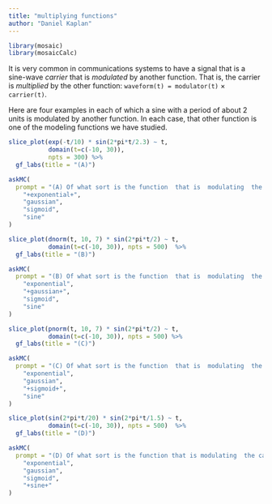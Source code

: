 ```yaml
---
title: "multiplying functions"
author: "Daniel Kaplan"
---
```


```r

library(mosaic)
library(mosaicCalc)
```

It is very common in communications systems to have a signal  that is  a sine-wave *carrier* that is *modulated* by  another function. That is,  the carrier is *multiplied*  by the other function: `waveform(t) = modulator(t)` $\times$ `carrier(t)`.

Here are four examples in each of which a sine with a period of about 2 units is modulated by another  function. In each case, that other function is one of the modeling functions we have studied.

```r
slice_plot(exp(-t/10) * sin(2*pi*t/2.3) ~ t, 
           domain(t=c(-10, 30)),
           npts = 300) %>%
  gf_labs(title = "(A)")
```

```r
askMC(
  prompt = "(A) Of what sort is the function  that is  modulating  the carrier?",
    "+exponential+",
    "gaussian",
    "sigmoid",
    "sine"
)
```


```r
slice_plot(dnorm(t, 10, 7) * sin(2*pi*t/2) ~ t,
           domain(t=c(-10, 30)), npts = 500)  %>%
  gf_labs(title = "(B)")
```
```r
askMC(
  prompt = "(B) Of what sort is the function  that is  modulating  the carrier?",
    "exponential",
    "+gaussian+",
    "sigmoid",
    "sine"
)
```



```r
slice_plot(pnorm(t, 10, 7) * sin(2*pi*t/2) ~ t,
           domain(t=c(-10, 30)), npts = 500) %>%
  gf_labs(title = "(C)")
```

```r
askMC(
  prompt = "(C) Of what sort is the function  that is  modulating  the carrier?",
    "exponential",
    "gaussian",
    "+sigmoid+",
    "sine"
)
```


```r
slice_plot(sin(2*pi*t/20) * sin(2*pi*t/1.5) ~ t,
           domain(t=c(-10, 30)), npts = 500)  %>%
  gf_labs(title = "(D)")

```
```r
askMC(
  prompt = "(D) Of what sort is the function that is modulating  the carrier?",
    "exponential",
    "gaussian",
    "sigmoid",
    "+sine+"
)
```

